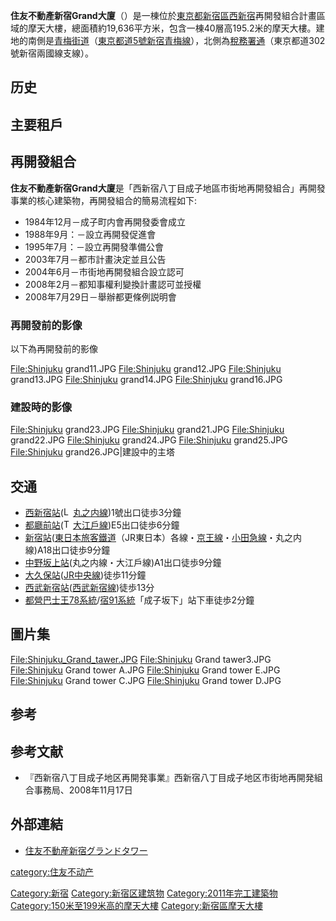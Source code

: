 {{Infobox Skyscraper
| building_name       = 住友不動產新宿Grand大廈
| native_building_name= 住友不動産新宿グランドタワー
| image               = Shinjuku Grand Tower from north-east2012.3.12.JPG
| image_size          = 
| caption             = 
| altitude            = 
| structural_system   = 鋼骨造
| cost                = 
| ren_cost            = 
| location            = {{JPN}}[[東京都|東京都]][[新宿區|新宿區]][[西新宿|西新宿]]8丁目17番1號
| client              = 
| owner               = [[住友不動產|住友不動產]]
| current_tenants     = 
| landlord            = 
| coordinates         = 
| start_date          = 2008年11月1日
| completion_date     = 2011年10月1日
| inauguration_date   = <!-- 揭幕日期 -->
| renovation_date     = <!--  -->
| demolition_date     = <!--  -->
| destruction_date    = <!-- 拆除日期 -->
| height              = 195.2米
| diameter            = <!-- 直徑 -->
| other_dimensions    = <!-- 其他尺寸 -->
| floor_count         = 地上40層、塔屋2層、地下3層
| floor_area          = 180,042平方米（街區全體）138,600m平方米（Grand大廈）
| main_contractor     = 西新宿八丁目成子地區市街地再開發組合
| architect           = [[日建設計|日建設計]]
| architecture_firm   = [[大成建設|大成建設]]・[[鴻池組|鴻池組]]共同企業體
| structural_engineer = <!--  -->
| services_engineer   = <!--  -->
| civil_engineer      = <!--  -->
| other_designers     = <!--  -->
| quantity_surveyor   = <!--  -->
| awards              = <!-- 獎項 -->
| ren_architect       = <!-- 翻新團隊 -->
| ren_firm            = <!-- 建築翻新商-->
| ren_str_engineer    = <!--  -->
| ren_serv_engineer   = <!--  -->
| ren_civ_engineer    = <!--  -->
| ren_oth_designers   = <!--  -->
| ren_qty_surveyor    = <!--  -->
| ren_awards          = <!-- 翻新獎項 -->
| references          = <ref name="SSGT sumitomo">{{cite web |url=http://www.sumitomo-rd.co.jp/news/files/1111_0005/Shinjuku_Grand_Tower.pdf |title=「住友不動産新宿グランドタワー」 12月1日グランドオープン! |accessdate=2014-03-09 |publisher=住友不動産 |archive-date=2015-09-24 |archive-url=https://web.archive.org/web/20150924111607/http://www.sumitomo-rd.co.jp/news/files/1111_0005/Shinjuku_Grand_Tower.pdf |dead-url=no }}</ref><ref name="SSGT EMP">{{cite web |url=http://www.emporis.com/building/sumitomo-fudosan-shinjuku-grand-tower-tokyo-japan |title=Sumitomo Fudosan Shinjuku Grand Tower |accessdate=2014-03-09 |publisher=Emporis.com |archive-date=2014-03-09 |archive-url=https://web.archive.org/web/20140309113559/http://www.emporis.com/building/sumitomo-fudosan-shinjuku-grand-tower-tokyo-japan |dead-url=no }}</ref>
}}

'''住友不動產新宿Grand大廈'''（{{lang-ja|'''住友不動産新宿グランドタワー'''}}）是一棟位於[[東京都|東京都]][[新宿區|新宿區]][[西新宿|西新宿]]再開發組合計畫區域的摩天大樓，總面積約19,636平方米，包含一棟40層高195.2米的摩天大樓。建地的南側是[[青梅街道|青梅街道]]（[[東京都道5號新宿青梅線|東京都道5號新宿青梅線]]），北側為[[稅務署通|稅務署通]]（東京都道302號新宿兩國線支線）。

== 历史 ==

== 主要租戶 ==

== 再開發組合 ==
'''住友不動產新宿Grand大廈'''是「西新宿八丁目成子地區市街地再開發組合」再開發事業的核心建築物，再開發組合的簡易流程如下:
* 1984年12月－成子町内會再開發委會成立
* 1988年9月：－設立再開發促進會
* 1995年7月：－設立再開發準備公會
* 2003年7月－都市計畫決定並且公告
* 2004年6月－市街地再開發組合設立認可
* 2008年2月－都知事權利變換計畫認可並授權
* 2008年7月29日－舉辦都更條例説明會

=== 再開發前的影像 ===
以下為再開發前的影像
<gallery>
File:Shinjuku grand11.JPG
File:Shinjuku grand12.JPG
File:Shinjuku grand13.JPG
File:Shinjuku grand14.JPG
File:Shinjuku grand16.JPG
</gallery>

=== 建設時的影像 ===
<gallery>
File:Shinjuku grand23.JPG
File:Shinjuku grand21.JPG
File:Shinjuku grand22.JPG
File:Shinjuku grand24.JPG
File:Shinjuku grand25.JPG
File:Shinjuku grand26.JPG|建設中的主塔
</gallery>

== 交通 ==
* [[西新宿站|西新宿站]]([[File:Logo_of_Tokyo_Metro_Marunouchi_Line.svg|15px]][[丸之内線|丸之内線]])1號出口徒歩3分鐘
* [[都廳前站|都廳前站]]([[File:Toei_Oedo_line_symbol.svg|15px]][[大江戶線|大江戶線]])E5出口徒歩6分鐘
* [[新宿站|新宿站]]([[東日本旅客鐵道|東日本旅客鐵道]]（JR東日本）各線・[[京王線|京王線]]・[[小田急小田原線|小田急線]]・丸之内線)A18出口徒歩9分鐘
* [[中野坂上站|中野坂上站]](丸之内線・大江戶線)A1出口徒歩9分鐘
* [[大久保站_(東京都)|大久保站]]({{RailwayLineColor|#FFD400|■}}[[中央線快速|JR中央線]])徒歩11分鐘
* [[西武新宿站|西武新宿站]]({{RailwayLineColor|blue|■}}[[西武新宿線|西武新宿線]])徒歩13分
* [[都營巴士|都營巴士]][[都營巴士杉並支所#王78系統|王78系統]]/[[都營巴士杉並支所#宿91系統|宿91系統]]「成子坂下」站下車徒歩2分鐘

== 圖片集 ==
<gallery>
File:Shinjuku_Grand_tawer.JPG
File:Shinjuku Grand tawer3.JPG
File:Shinjuku Grand tower A.JPG
File:Shinjuku Grand tower E.JPG
File:Shinjuku Grand tower C.JPG
File:Shinjuku Grand tower D.JPG
</gallery>

== 参考 ==
{{Reflist}}

== 参考文献 ==
* 『西新宿八丁目成子地区再開発事業』西新宿八丁目成子地区市街地再開発組合事務局、2008年11月17日

== 外部連結 ==
*{{ja}}[https://web.archive.org/web/20150222004842/http://office.sumitomo-rd.co.jp/shinjuku_grand/ 住友不動産新宿グランドタワー]

{{新宿摩天大樓}}
{{東京都摩天大樓}}

[[category:住友不动产|category:住友不动产]]
[[Category:新宿|Category:新宿]]
[[Category:新宿区建筑物|Category:新宿区建筑物]]
[[Category:2011年完工建築物|Category:2011年完工建築物]]
[[Category:150米至199米高的摩天大樓|Category:150米至199米高的摩天大樓]]
[[Category:新宿區摩天大樓|Category:新宿區摩天大樓]]